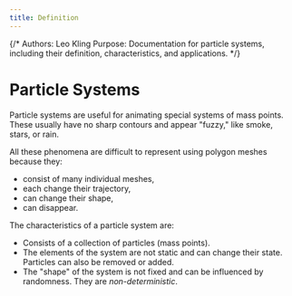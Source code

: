 ```yaml
---
title: Definition
---
```


{/*
Authors: Leo Kling
Purpose: Documentation for particle systems, including their definition, characteristics, and applications.
*/}

# Particle Systems

Particle systems are useful for animating special systems of mass points. These usually have no sharp contours and appear "fuzzy," like smoke, stars, or rain.

All these phenomena are difficult to represent using polygon meshes because they:
- consist of many individual meshes,
- each change their trajectory,
- can change their shape,
- can disappear.

The characteristics of a particle system are:
- Consists of a collection of particles (mass points).
- The elements of the system are not static and can change their state. Particles can also be removed or added.
- The "shape" of the system is not fixed and can be influenced by randomness. They are _non-deterministic_.

